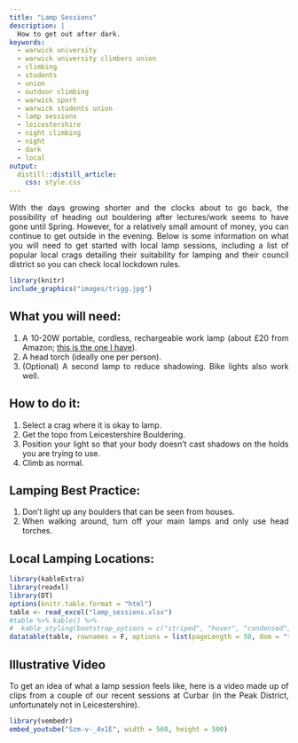 ```yaml
---
title: "Lamp Sessions"
description: | 
  How to get out after dark.
keywords:
  - warwick university
  - warwick university climbers union
  - climbing
  - students
  - union
  - outdoor climbing
  - warwick sport
  - warwick students union
  - lamp sessions
  - leicestershire
  - night climbing
  - night
  - dark
  - local
output: 
  distill::distill_article:
    css: style.css
---
```


<style>
ol ul {
    margin-bottom: 10px;
}

body {
text-align: justify}
</style>


With the days growing shorter and the clocks about to go back, the possibility of heading out bouldering after lectures/work seems to have gone until Spring. However, for a relatively small amount of money, you can continue to get outside in the evening. Below is some information on what you will need to get started with local lamp sessions, including a list of popular local crags detailing their suitability for lamping and their council district so you can check local lockdown rules.

```r
library(knitr)
include_graphics("images/trigg.jpg")
```

## What you will need:

1. A 10-20W portable, cordless, rechargeable work lamp (about £20 from Amazon; [this is the one I have](https://www.amazon.co.uk/dp/B075XMQVVD/ref=pe_3187911_189395841_TE_dp_1){target="_blank"}).
2. A head torch (ideally one per person).
3. (Optional) A second lamp to reduce shadowing. Bike lights also work well.

## How to do it:

1. Select a crag where it is okay to lamp.
2. Get the topo from Leicestershire Bouldering.
3. Position your light so that your body doesn’t cast shadows on the holds you are trying to use.
4. Climb as normal.

## Lamping Best Practice:

1. Don’t light up any boulders that can be seen from houses.
2. When walking around, turn off your main lamps and only use head torches.

## Local Lamping Locations:

```r
library(kableExtra)
library(readxl)
library(DT)
options(knitr.table.format = "html")
table <- read_excel("lamp_sessions.xlsx")
#table %>% kable() %>%
#  kable_styling(bootstrap_options = c("striped", "hover", "condensed", "responsive"))
datatable(table, rownames = F, options = list(pageLength = 50, dom = "t"))
```

## Illustrative Video
To get an idea of what a lamp session feels like, here is a video made up of clips from a couple of our recent sessions at Curbar (in the Peak District,  unfortunately not in Leicestershire).

```r
library(vembedr)
embed_youtube("Szm-v-_4x1E", width = 560, height = 500)
```